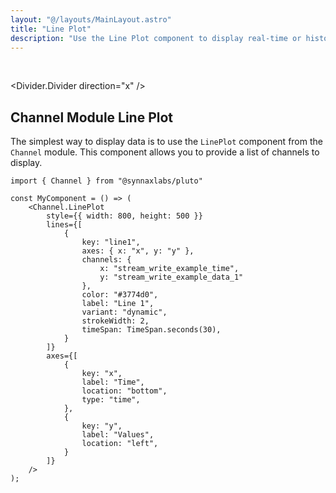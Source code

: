 ```yaml
---
layout: "@/layouts/MainLayout.astro"
title: "Line Plot"
description: "Use the Line Plot component to display real-time or historical data."
---
```


<br />

<ComponentFrame>
    <Plot client:only="react" />
</ComponentFrame>

<Divider.Divider direction="x" />

## Channel Module Line Plot

The simplest way to display data is to use the `LinePlot` component from the `Channel`
module. This component allows you to provide a list of channels to display.

```tsx
import { Channel } from "@synnaxlabs/pluto"

const MyComponent = () => (
    <Channel.LinePlot 
        style={{ width: 800, height: 500 }}
        lines={[
            {
                key: "line1",
                axes: { x: "x", y: "y" },
                channels: {
                    x: "stream_write_example_time",
                    y: "stream_write_example_data_1"
                },
                color: "#3774d0",
                label: "Line 1",
                variant: "dynamic",
                strokeWidth: 2,
                timeSpan: TimeSpan.seconds(30),
            }
        ]}
        axes={[
            {
                key: "x",
                label: "Time",
                location: "bottom",
                type: "time",
            },
            {
                key: "y",
                label: "Values",
                location: "left",
            }
        ]}
    />
);
```


